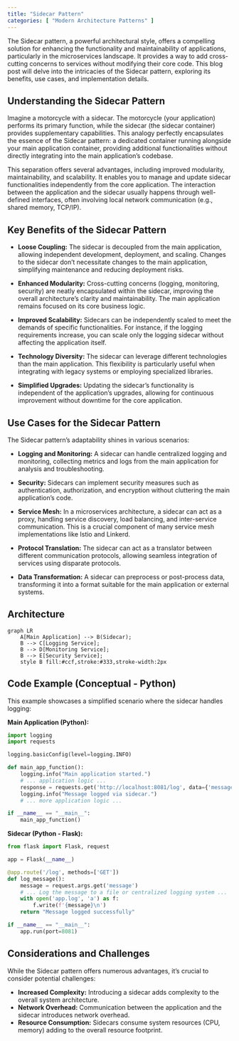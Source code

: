 ```yaml
---
title: "Sidecar Pattern"
categories: [ "Modern Architecture Patterns" ]
---
```


The Sidecar pattern, a powerful architectural style, offers a compelling solution for enhancing the functionality and maintainability of applications, particularly in the microservices landscape. It provides a way to add cross-cutting concerns to services without modifying their core code. This blog post will delve into the intricacies of the Sidecar pattern, exploring its benefits, use cases, and implementation details.

## Understanding the Sidecar Pattern

Imagine a motorcycle with a sidecar. The motorcycle (your application) performs its primary function, while the sidecar (the sidecar container) provides supplementary capabilities. This analogy perfectly encapsulates the essence of the Sidecar pattern: a dedicated container running alongside your main application container, providing additional functionalities without directly integrating into the main application's codebase.

This separation offers several advantages, including improved modularity, maintainability, and scalability. It enables you to manage and update sidecar functionalities independently from the core application. The interaction between the application and the sidecar usually happens through well-defined interfaces, often involving local network communication (e.g., shared memory, TCP/IP).

## Key Benefits of the Sidecar Pattern

-   **Loose Coupling:** The sidecar is decoupled from the main application, allowing independent development, deployment, and scaling. Changes to the sidecar don't necessitate changes to the main application, simplifying maintenance and reducing deployment risks.

-   **Enhanced Modularity:** Cross-cutting concerns (logging, monitoring, security) are neatly encapsulated within the sidecar, improving the overall architecture's clarity and maintainability. The main application remains focused on its core business logic.

-   **Improved Scalability:** Sidecars can be independently scaled to meet the demands of specific functionalities. For instance, if the logging requirements increase, you can scale only the logging sidecar without affecting the application itself.

-   **Technology Diversity:** The sidecar can leverage different technologies than the main application. This flexibility is particularly useful when integrating with legacy systems or employing specialized libraries.

-   **Simplified Upgrades:** Updating the sidecar's functionality is independent of the application's upgrades, allowing for continuous improvement without downtime for the core application.

## Use Cases for the Sidecar Pattern

The Sidecar pattern's adaptability shines in various scenarios:

-   **Logging and Monitoring:** A sidecar can handle centralized logging and monitoring, collecting metrics and logs from the main application for analysis and troubleshooting.

-   **Security:** Sidecars can implement security measures such as authentication, authorization, and encryption without cluttering the main application's code.

-   **Service Mesh:** In a microservices architecture, a sidecar can act as a proxy, handling service discovery, load balancing, and inter-service communication. This is a crucial component of many service mesh implementations like Istio and Linkerd.

-   **Protocol Translation:** The sidecar can act as a translator between different communication protocols, allowing seamless integration of services using disparate protocols.

-   **Data Transformation:** A sidecar can preprocess or post-process data, transforming it into a format suitable for the main application or external systems.

## Architecture

```mermaid
graph LR
    A[Main Application] --> B(Sidecar);
    B --> C[Logging Service];
    B --> D[Monitoring Service];
    B --> E[Security Service];
    style B fill:#ccf,stroke:#333,stroke-width:2px
```

## Code Example (Conceptual - Python)

This example showcases a simplified scenario where the sidecar handles logging:

**Main Application (Python):**

``` python
import logging
import requests

logging.basicConfig(level=logging.INFO)

def main_app_function():
    logging.info("Main application started.")
    # ... application logic ...
    response = requests.get('http://localhost:8081/log', data={'message': 'Something happened in the main app'})
    logging.info("Message logged via sidecar.")
    # ... more application logic ...

if __name__ == "__main__":
    main_app_function()
```

**Sidecar (Python - Flask):**

``` python
from flask import Flask, request

app = Flask(__name__)

@app.route('/log', methods=['GET'])
def log_message():
    message = request.args.get('message')
    # ... Log the message to a file or centralized logging system ...
    with open('app.log', 'a') as f:
        f.write(f'{message}\n')
    return "Message logged successfully"

if __name__ == "__main__":
    app.run(port=8081)
```

## Considerations and Challenges

While the Sidecar pattern offers numerous advantages, it's crucial to consider potential challenges:

-   **Increased Complexity:** Introducing a sidecar adds complexity to the overall system architecture.
-   **Network Overhead:** Communication between the application and the sidecar introduces network overhead.
-   **Resource Consumption:** Sidecars consume system resources (CPU, memory) adding to the overall resource footprint.



